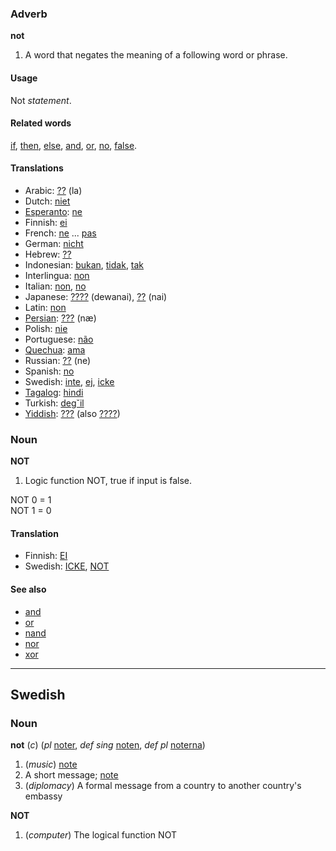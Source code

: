 === Adverb ===
'''not'''

#A word that negates the meaning of a following word or phrase.

====Usage====
Not ''statement''.

====Related words====
[[if]], [[then]], [[else]], [[and]], [[or]], [[no]], [[false]].

==== Translations ====
*Arabic: [[??]] (la)
*Dutch: [[niet]]
*[[Esperanto]]: [[ne]]
*Finnish: [[ei]]
*French: [[ne]] ... [[pas]]
*German: [[nicht]]
*Hebrew: [[??]]
*Indonesian: [[bukan]], [[tidak]], [[tak]]
*Interlingua: [[non]]
*Italian: [[non]], [[no]]
*Japanese: [[????]] (dewanai), [[??]] (nai)
*Latin: [[non]]
*[[Persian]]: [[???]] (næ)
*Polish: [[nie]]
*Portuguese: [[não]]
*[[Quechua]]: [[ama]]
*Russian: [[??]] (ne)
*Spanish: [[no]]
*Swedish: [[inte]], [[ej]], [[icke]]
*[[Tagalog]]: [[hindi]]
*Turkish: [[deg˘il]]
*[[Yiddish]]: [[???]] (also [[????]])

===Noun===
'''NOT'''
#Logic function NOT, true if input is false. 

NOT 0 = 1<br>
NOT 1 = 0<br>

====Translation====

*Finnish: [[EI]]
*Swedish: [[ICKE]], [[NOT]]

====See also====
*[[and]]
*[[or]]
*[[nand]]
*[[nor]]
*[[xor]]

----
==Swedish==
===Noun===
'''not''' (''c'') (''pl'' [[noter]], ''def sing'' [[noten]], ''def pl'' [[noterna]])

#(''music'') [[note]]
#A short message; [[note]]
#(''diplomacy'') A formal message from a country to another country's embassy

'''NOT'''
#(''computer'') The logical function NOT